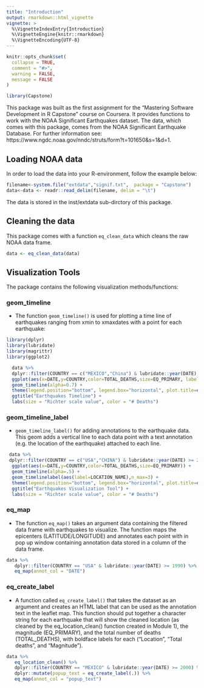 ```yaml
---
title: "Introduction"
output: rmarkdown::html_vignette
vignette: >
  %\VignetteIndexEntry{Introduction}
  %\VignetteEngine{knitr::rmarkdown}
  %\VignetteEncoding{UTF-8}
---
```


```r
knitr::opts_chunk$set(
  collapse = TRUE,
  comment = "#>",
  warning = FALSE,
  message = FALSE
)
```

```r
library(Capstone)
```

This package was built as the first assignment for the "Mastering Software Development in R Capstone" course on Coursera. It provides functions to work with the NOAA Significant Earthquakes dataset. The data, which comes with this package, comes from  the NOAA Significant Earthquake Database. For further information see: https://www.ngdc.noaa.gov/nndc/struts/form?t=101650&s=1&d=1.

## Loading NOAA data
In order to load the data into your R-environment, follow the example below:

````r
filename<-system.file("extdata","signif.txt",  package = "Capstone")
data<-data <- readr::read_delim(filename, delim = "\t")

````

The data is stored in the inst/extdata sub-dirctory of this package.

## Cleaning the data

This package comes with a function `eq_clean_data` which cleans the raw NOAA data frame.
````r
data <- eq_clean_data(data)

````

## Visualization Tools

The package contains the following visualization methods/functions:

### geom_timeline
* The function `geom_timeline()` is used for plotting a time line of earthquakes ranging from xmin to xmaxdates with a point for each earthquake:

````r
library(dplyr)
library(lubridate)
library(magrittr)
library(ggplot2)
````
````r
  data %>%
  dplyr::filter(COUNTRY == c("MEXICO","China") & lubridate::year(DATE) >= 2010) %>%
  ggplot(aes(x=DATE,y=COUNTRY,color=TOTAL_DEATHS,size=EQ_PRIMARY, label=LOCATION_NAME)) +
  geom_timeline(alpha=0.7) +
  theme(legend.position="bottom", legend.box="horizontal", plot.title=element_text(hjust=0.5)) +
  ggtitle("Earthquakes Timeline") +
  labs(size = "Richter scale value", color = "# Deaths")

````

### geom_timeline_label
* `geom_timeline_label()` for adding annotations to the earthquake data. This geom adds a vertical line to each data point with a text annotation (e.g. the location of the earthquake) attached to each line. 
````r
 data %>%
 dplyr::filter(COUNTRY == c("USA","CHINA") & lubridate::year(DATE) >= 2008) %>%
  ggplot(aes(x=DATE,y=COUNTRY,color=TOTAL_DEATHS,size=EQ_PRIMARY)) +
  geom_timeline(alpha=.5) +
  geom_timelinelabel(aes(label=LOCATION_NAME),n_max=3) +
  theme(legend.position="bottom", legend.box="horizontal", plot.title=element_text(hjust=0.5)) +
  ggtitle("Earthquakes Visualization Tool") +
  labs(size = "Richter scale value", color = "# Deaths")


````

### eq_map
* The function `eq_map()` takes an argument data containing the filtered data frame with earthquakes to visualize. The function maps the epicenters (LATITUDE/LONGITUDE) and annotates each point with in pop up window containing annotation data stored in a column of the data frame.
````r
data %>%
   dplyr::filter(COUNTRY == "USA" & lubridate::year(DATE) >= 1990) %>%
   eq_map(annot_col = "DATE")

````

### eq_create_label
* A function called `eq_create_label()` that takes the dataset as an argument and creates an HTML label that can be used as the annotation text in the leaflet map. This function should put together a character string for each earthquake that will show the cleaned location (as cleaned by the eq_location_clean() function created in Module 1), the magnitude (EQ_PRIMARY), and the total number of deaths (TOTAL_DEATHS), with boldface labels for each ("Location", "Total deaths", and "Magnitude").

````r
data %>%
   eq_location_clean() %>%
   dplyr::filter(COUNTRY == "MEXICO" & lubridate::year(DATE) >= 2000) %>%
   dplyr::mutate(popup_text = eq_create_label(.)) %>%
   eq_map(annot_col = "popup_text")

````



